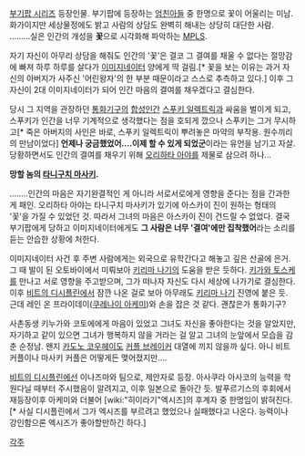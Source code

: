 [[부기팝 시리즈]] 등장인물.
부기팝에 등장하는 [[엄친아]]들 중 한명으로 꽃이 어울리는 미남. 
화가이지만 세상물정에도 밝고 사람의 상담도 완벽히 해내는 상당히 대단한 사람.
.........실은 인간의 개성을 '''꽃'''으로 시각화해 파악하는 [[MPLS]].


자기 자신이 아무리 상담을 해줘도 인간의 '꽃'은 결코 그 결여를 채울 수 없다는 절망감에 빠져 하루 하루를 살다가 [[이미지네이터]] 양에게 딱 걸림.[* 꽃을 보는 이유는 과거 자신의 아버지가 사주신 '어린왕자'의 한 부분 때문이라고 스스로 추측하고 있다.]
이후 그 자신이 2대 이미지네이터가 되어 인간 마음의 결여를 채우겠다고 결심한다.


당시 그 지역을 관장하던 [[통화기구]]의 [[합성인간]] [[스푸키 일렉트릭]]과 싸움을 벌이게 되고, 스푸키가 인간을 너무 기계적으로 생각했다는 점을 호되게 깠으나 스푸키는 그거 무시하고[* 죽은 아버지의 사인은 바로, 스푸키 일렉트릭이 뿌려놓은 마약의 부작용. 원수끼리의 만남이었다] '''언제나 궁금했었어....이제 할 수 있게 되었군'''이라는 유언을 남기고 자살. 당황하면서도 인간의 결여를 채우기 위해 [[오리하타 아야]]를 제물로 삼으려 하나...


'''망할 놈의 [[타니구치 마사키]].'''


........인간의 마음은 자기완결적인 게 아니라 서로서로에게 영향을 준다는 점을 간과한 게 패인.
오리하타 아야는 타니구치 마사키가 있기에 아스카이 진이 원하는 형태의 '꽃'을 가질 수 있었던 것. 따라서 그녀의 마음은 아스카이 진이 건드릴 수 없었다.
결국 부기팝에게 당하고 이미지네이터에게도 '''그 사람은 너무 '결여'에만 집착했어'''라는 소리를 듣는 안습한 상황에 처한다.



이미지네이터 사건 후 주변 사람에게는 외국으로 유학간다고 해놓고 깊은 산골에 은거.
그 때 발이 된 오토바이에서 미뤄보아 [[키리마 나기]]의 도움을 받은 듯하다.
[[키가와 토스케]]를 만나고 서로 영향을 주고받으며, 그가 떠나자 자신도 다시 세상에 나가기로 결심한다.
이후 [[비트의 디시플린]]에서 잠깐 나온 걸로 보아 아무래도 [[키리마 나기]] 진영에 붙은 듯. 근데 레인 온 프라이데이([[쿠레나이 아케미]])와 손을 잡은 것 같다. 괜찮은가 통화기구?


사촌동생 키누가와 코토에에게 마음이 있었고 그녀도 자신을 좋아한다는 것을 알았지만, 자기하고 같이 있으면 그녀가 행복하지 않을 거라는 걸 알고 그녀의 눈앞에서 모습을 감춘 순정남. 왠지 [[카도노 코우헤이]]도 [[커플 브레이커]] 대열에 끼지 않을까 싶다. 아니 비트 커플이나 마사키 커플은 어떻게든 맺어졌지만....

[[비트의 디시플린]]에선 이나즈마와 팀으로, 제안자로 등장.
아사쿠라 아사코의 능력을 학원다닐 때부터 주시했음이 알려지고, 이후 일본으로 돌아간 듯. 발푸르기스의 후회에서 재등장이후 아케미와 더불어 [wiki:"히이라기"엑시즈]의 후계자 중 한명임이 밝혀진다.[* 사실 디시플린에서 그가 엑시즈를 부르려고 했었으나 실패했다고 나온다. 능력이나 강인함으론 엑시즈가 좋아할만하긴 하다.]


[[각주]]
